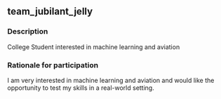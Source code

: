 ## team_jubilant_jelly

### Description
College Student interested in machine learning and aviation

### Rationale for participation
I am very interested in machine learning and aviation and would like the opportunity to test my skills in a real-world setting.

